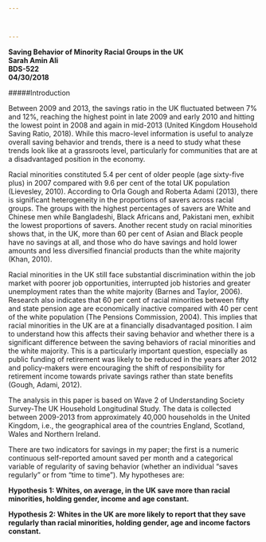 ```yaml
---



---
```

**Saving Behavior of Minority Racial Groups in the UK**  
**Sarah Amin Ali**  
**BDS-522**  
**04/30/2018**  


#####Introduction

Between 2009 and 2013, the savings ratio in the UK fluctuated between 7% and 12%, reaching the highest point in late 2009 and early 2010 and hitting the lowest point in 2008 and again in mid-2013 (United Kingdom Household Saving Ratio, 2018). While this macro-level information is useful to analyze overall saving behavior and trends, there is a need to study what these trends look like at a grassroots level, particularly for communities that are at a disadvantaged position in the economy.

Racial minorities constituted 5.4 per cent of older people (age sixty-five plus) in 2007 compared with 9.6 per cent of the total UK population (Lievesley, 2010). According to Orla Gough and Roberta Adami (2013), there is significant heterogeneity in the proportions of savers across racial groups. The groups with the highest percentages of savers are White and Chinese men while Bangladeshi, Black Africans and, Pakistani men, exhibit the lowest proportions of savers. Another recent study on racial minorities shows that, in the UK, more than 60 per cent of Asian and Black people have no savings at all, and those who do have savings and hold lower amounts and less diversified financial products than the white majority (Khan, 2010).

Racial minorities in the UK still face substantial discrimination within the job market with poorer job opportunities, interrupted job histories and greater unemployment rates than the white majority (Barnes and Taylor, 2006). Research also indicates that 60 per cent of racial minorities between fifty and state pension age are economically inactive compared with 40 per cent of the white population (The Pensions Commission, 2004). This implies that racial minorities in the UK are at a financially disadvantaged position. I aim to understand how this affects their saving behavior and whether there is a significant difference between the saving behaviors of racial minorities and the white majority. This is a particularly important question, especially as public funding of retirement was likely to be reduced in the years after 2012 and policy-makers were encouraging the shift of responsibility for retirement income towards private savings rather than state benefits (Gough, Adami, 2012). 

The analysis in this paper is based on Wave 2 of Understanding Society Survey-The UK Household Longitudinal Study. The data is collected between 2009-2013 from approximately 40,000 households in the United Kingdom, i.e., the geographical area of the countries England, Scotland, Wales and Northern Ireland. 

There are two indicators for savings in my paper; the first is a numeric continuous self-reported amount saved per month and a categorical variable of regularity of saving behavior (whether an individual “saves regularly” or from “time to time”). My hypotheses are:

**Hypothesis 1: Whites, on average, in the UK save more than racial minorities, holding gender, income and age constant.**

**Hypothesis 2: Whites in the UK are more likely to report that they save regularly than racial minorities, holding gender, age and income factors constant.**

